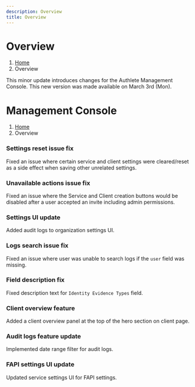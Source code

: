 ```yaml
---
description: Overview
title: Overview
---
```



# Overview
1. [Home](https://www.authlete.com/)
3. Overview

This minor update introduces changes for the Authlete Management Console.
This new version was made available on March 3rd (Mon).

# Management Console
1. [Home](https://www.authlete.com/)
3. Overview

### Settings reset issue fix

Fixed an issue where certain service and client settings were cleared/reset as a side effect when saving other unrelated settings.

### Unavailable actions issue fix

Fixed an issue where the Service and Client creation buttons would be disabled after a user accepted an invite including admin permissions.

### Settings UI update

Added audit logs to organization settings UI.

### Logs search issue fix

Fixed an issue where user was unable to search logs if the `user` field was missing.

### Field description fix

Fixed description text for `Identity Evidence Types` field.

### Client overview feature

Added a client overview panel at the top of the hero section on client page.

### Audit logs feature update

Implemented date range filter for audit logs.

### FAPI settings UI update

Updated service settings UI for FAPI settings.
